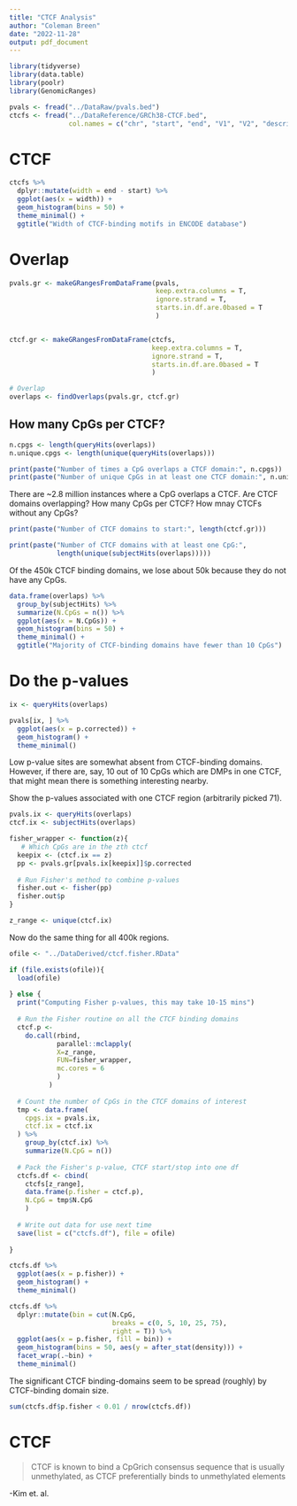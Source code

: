 ```yaml
---
title: "CTCF Analysis"
author: "Coleman Breen"
date: "2022-11-28"
output: pdf_document
---
```


```r
library(tidyverse)
library(data.table)
library(poolr)
library(GenomicRanges)
```

```r
pvals <- fread("../DataRaw/pvals.bed")
ctcfs <- fread("../DataReference/GRCh38-CTCF.bed", 
               col.names = c("chr", "start", "end", "V1", "V2", "description"),              ) %>% dplyr::select(c(chr, start, end, description))
```


# CTCF 

```r
ctcfs %>% 
  dplyr::mutate(width = end - start) %>% 
  ggplot(aes(x = width)) +
  geom_histogram(bins = 50) +
  theme_minimal() +
  ggtitle("Width of CTCF-binding motifs in ENCODE database")
```

# Overlap 

```r
pvals.gr <- makeGRangesFromDataFrame(pvals, 
                                     keep.extra.columns = T, 
                                     ignore.strand = T, 
                                     starts.in.df.are.0based = T
                                     )


ctcf.gr <- makeGRangesFromDataFrame(ctcfs, 
                                    keep.extra.columns = T, 
                                    ignore.strand = T, 
                                    starts.in.df.are.0based = T
                                    )

# Overlap
overlaps <- findOverlaps(pvals.gr, ctcf.gr)

```

## How many CpGs per CTCF?

```r

n.cpgs <- length(queryHits(overlaps))
n.unique.cpgs <- length(unique(queryHits(overlaps)))

print(paste("Number of times a CpG overlaps a CTCF domain:", n.cpgs))
print(paste("Number of unique CpGs in at least one CTCF domain:", n.unique.cpgs))

```

There are ~2.8 million instances where a CpG overlaps a CTCF. Are CTCF domains overlapping? How many CpGs per CTCF? How mnay CTCFs without any CpGs?

```r
print(paste("Number of CTCF domains to start:", length(ctcf.gr)))

print(paste("Number of CTCF domains with at least one CpG:",
            length(unique(subjectHits(overlaps)))))
```
Of the 450k CTCF binding domains, we lose about 50k because they do not have any CpGs.

```r
data.frame(overlaps) %>% 
  group_by(subjectHits) %>%
  summarize(N.CpGs = n()) %>% 
  ggplot(aes(x = N.CpGs)) +
  geom_histogram(bins = 50) +
  theme_minimal() +
  ggtitle("Majority of CTCF-binding domains have fewer than 10 CpGs")
```

# Do the p-values 

```r
ix <- queryHits(overlaps)

pvals[ix, ] %>% 
  ggplot(aes(x = p.corrected)) +
  geom_histogram() +
  theme_minimal()
```

Low p-value sites are somewhat absent from CTCF-binding domains. However, if there are, say, 10 out of 10 CpGs which are DMPs in one CTCF, that might mean there is something interesting nearby.

Show the p-values associated with one CTCF region (arbitrarily picked 71).

```r

pvals.ix <- queryHits(overlaps)
ctcf.ix <- subjectHits(overlaps)

fisher_wrapper <- function(z){
   # Which CpGs are in the zth ctcf
  keepix <- (ctcf.ix == z)
  pp <- pvals.gr[pvals.ix[keepix]]$p.corrected
  
  # Run Fisher's method to combine p-values
  fisher.out <- fisher(pp)
  fisher.out$p
}

z_range <- unique(ctcf.ix)

```

Now do the same thing for all 400k regions.

```r

ofile <- "../DataDerived/ctcf.fisher.RData"

if (file.exists(ofile)){
  load(ofile)
  
} else {
  print("Computing Fisher p-values, this may take 10-15 mins")
  
  # Run the Fisher routine on all the CTCF binding domains
  ctcf.p <- 
    do.call(rbind,
            parallel::mclapply(
            X=z_range, 
            FUN=fisher_wrapper, 
            mc.cores = 6
            )
          )
    
  # Count the number of CpGs in the CTCF domains of interest
  tmp <- data.frame(
    cpgs.ix = pvals.ix,
    ctcf.ix = ctcf.ix
  ) %>% 
    group_by(ctcf.ix) %>% 
    summarize(N.CpG = n())
    
  # Pack the Fisher's p-value, CTCF start/stop into one df
  ctcfs.df <- cbind(
    ctcfs[z_range],
    data.frame(p.fisher = ctcf.p),
    N.CpG = tmp$N.CpG
    )
  
  # Write out data for use next time 
  save(list = c("ctcfs.df"), file = ofile)
  
} 
```


```r

ctcfs.df %>% 
  ggplot(aes(x = p.fisher)) +
  geom_histogram() +
  theme_minimal()

```


```r
ctcfs.df %>%
  dplyr::mutate(bin = cut(N.CpG,
                          breaks = c(0, 5, 10, 25, 75), 
                          right = T)) %>% 
  ggplot(aes(x = p.fisher, fill = bin)) +
  geom_histogram(bins = 50, aes(y = after_stat(density))) +
  facet_wrap(.~bin) +
  theme_minimal()
```
The significant CTCF binding-domains seem to be spread (roughly) by CTCF-binding domain size.

```r
sum(ctcfs.df$p.fisher < 0.01 / nrow(ctcfs.df))
```


# CTCF

> CTCF is known to bind a CpGrich consensus sequence that is usually unmethylated, as CTCF preferentially binds to unmethylated elements

-Kim et. al. 
